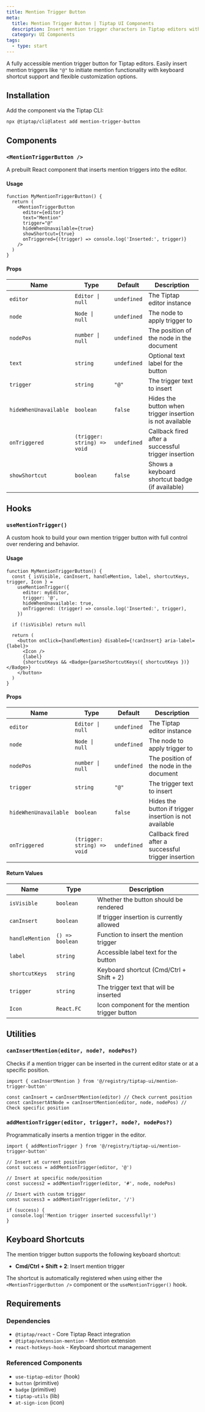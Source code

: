 ```yaml
---
title: Mention Trigger Button
meta:
  title: Mention Trigger Button | Tiptap UI Components
  description: Insert mention trigger characters in Tiptap editors with smart positioning, customizable triggers, keyboard shortcuts, and accessibility support.
  category: UI Components
tags:
  - type: start
---
```



A fully accessible mention trigger button for Tiptap editors. Easily insert mention triggers like `"@"` to initiate mention functionality with keyboard shortcut support and flexible customization options.

<CodeDemo isScrollable src="https://template.tiptap.dev/preview/tiptap-ui/mention-trigger-button" />

## Installation

Add the component via the Tiptap CLI:

```bash
npx @tiptap/cli@latest add mention-trigger-button
```

## Components

### `<MentionTriggerButton />`

A prebuilt React component that inserts mention triggers into the editor.

#### Usage

```tsx
function MyMentionTriggerButton() {
  return (
    <MentionTriggerButton
      editor={editor}
      text="Mention"
      trigger="@"
      hideWhenUnavailable={true}
      showShortcut={true}
      onTriggered={(trigger) => console.log('Inserted:', trigger)}
    />
  )
}
```

#### Props

| Name                  | Type                        | Default     | Description                                              |
| --------------------- | --------------------------- | ----------- | -------------------------------------------------------- |
| `editor`              | `Editor \| null`            | `undefined` | The Tiptap editor instance                               |
| `node`                | `Node \| null`              | `undefined` | The node to apply trigger to                             |
| `nodePos`             | `number \| null`            | `undefined` | The position of the node in the document                 |
| `text`                | `string`                    | `undefined` | Optional text label for the button                       |
| `trigger`             | `string`                    | `"@"`       | The trigger text to insert                               |
| `hideWhenUnavailable` | `boolean`                   | `false`     | Hides the button when trigger insertion is not available |
| `onTriggered`         | `(trigger: string) => void` | `undefined` | Callback fired after a successful trigger insertion      |
| `showShortcut`        | `boolean`                   | `false`     | Shows a keyboard shortcut badge (if available)           |

## Hooks

### `useMentionTrigger()`

A custom hook to build your own mention trigger button with full control over rendering and behavior.

#### Usage

```tsx
function MyMentionTriggerButton() {
  const { isVisible, canInsert, handleMention, label, shortcutKeys, trigger, Icon } =
    useMentionTrigger({
      editor: myEditor,
      trigger: '@',
      hideWhenUnavailable: true,
      onTriggered: (trigger) => console.log('Inserted:', trigger),
    })

  if (!isVisible) return null

  return (
    <button onClick={handleMention} disabled={!canInsert} aria-label={label}>
      <Icon />
      {label}
      {shortcutKeys && <Badge>{parseShortcutKeys({ shortcutKeys })}</Badge>}
    </button>
  )
}
```

#### Props

| Name                  | Type                        | Default     | Description                                            |
| --------------------- | --------------------------- | ----------- | ------------------------------------------------------ |
| `editor`              | `Editor \| null`            | `undefined` | The Tiptap editor instance                             |
| `node`                | `Node \| null`              | `undefined` | The node to apply trigger to                           |
| `nodePos`             | `number \| null`            | `undefined` | The position of the node in the document               |
| `trigger`             | `string`                    | `"@"`       | The trigger text to insert                             |
| `hideWhenUnavailable` | `boolean`                   | `false`     | Hides the button if trigger insertion is not available |
| `onTriggered`         | `(trigger: string) => void` | `undefined` | Callback fired after a successful trigger insertion    |

#### Return Values

| Name            | Type            | Description                                   |
| --------------- | --------------- | --------------------------------------------- |
| `isVisible`     | `boolean`       | Whether the button should be rendered         |
| `canInsert`     | `boolean`       | If trigger insertion is currently allowed     |
| `handleMention` | `() => boolean` | Function to insert the mention trigger        |
| `label`         | `string`        | Accessible label text for the button          |
| `shortcutKeys`  | `string`        | Keyboard shortcut (Cmd/Ctrl + Shift + 2)      |
| `trigger`       | `string`        | The trigger text that will be inserted        |
| `Icon`          | `React.FC`      | Icon component for the mention trigger button |

## Utilities

### `canInsertMention(editor, node?, nodePos?)`

Checks if a mention trigger can be inserted in the current editor state or at a specific position.

```tsx
import { canInsertMention } from '@/registry/tiptap-ui/mention-trigger-button'

const canInsert = canInsertMention(editor) // Check current position
const canInsertAtNode = canInsertMention(editor, node, nodePos) // Check specific position
```

### `addMentionTrigger(editor, trigger?, node?, nodePos?)`

Programmatically inserts a mention trigger in the editor.

```tsx
import { addMentionTrigger } from '@/registry/tiptap-ui/mention-trigger-button'

// Insert at current position
const success = addMentionTrigger(editor, '@')

// Insert at specific node/position
const success2 = addMentionTrigger(editor, '#', node, nodePos)

// Insert with custom trigger
const success3 = addMentionTrigger(editor, '/')

if (success) {
  console.log('Mention trigger inserted successfully!')
}
```

## Keyboard Shortcuts

The mention trigger button supports the following keyboard shortcut:

- **Cmd/Ctrl + Shift + 2**: Insert mention trigger

The shortcut is automatically registered when using either the `<MentionTriggerButton />` component or the `useMentionTrigger()` hook.

## Requirements

### Dependencies

- `@tiptap/react` - Core Tiptap React integration
- `@tiptap/extension-mention` - Mention extension
- `react-hotkeys-hook` - Keyboard shortcut management

### Referenced Components

- `use-tiptap-editor` (hook)
- `button` (primitive)
- `badge` (primitive)
- `tiptap-utils` (lib)
- `at-sign-icon` (icon)
